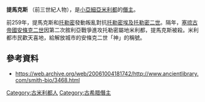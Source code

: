 '''提馬克斯''' （前三世紀人物），是[[小亞細亞|小亞細亞]][[米利都|米利都]]的[[僭主|僭主]]。

前259年，提馬克斯和[[托勒密_(利西馬科斯之子)|托勒密]]發動叛亂對抗[[托勒密埃及|托勒密埃及]][[托勒密二世|托勒密二世]]。隔年，[[塞琉古帝國|塞琉古帝國]][[安條克二世|安條克二世]]因第二次敘利亞戰爭進攻托勒密屬地米利都，提馬克斯被殺。米利都市民歡天喜地，給解放城市的安條克二世「神」的稱號。

==參考資料==
*https://web.archive.org/web/20061004181742/http://www.ancientlibrary.com/smith-bio/3468.html

[[Category:古米利都人|Category:古米利都人]]
[[Category:古希腊僭主|Category:古希腊僭主]]